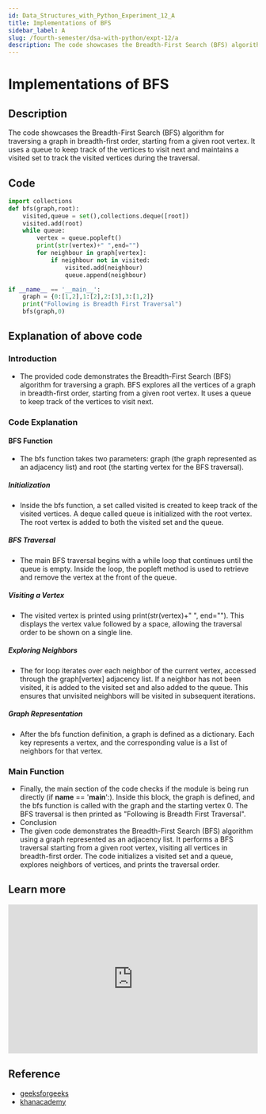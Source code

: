 ```yaml
---
id: Data_Structures_with_Python_Experiment_12_A
title: Implementations of BFS
sidebar_label: A
slug: /fourth-semester/dsa-with-python/expt-12/a
description: The code showcases the Breadth-First Search (BFS) algorithm for traversing a graph in breadth-first order, starting from a given root vertex. It uses a queue to keep track of the vertices to visit next and maintains a visited set to track the visited vertices during the traversal.
---
```


# Implementations of BFS

## Description

The code showcases the Breadth-First Search (BFS) algorithm for traversing a graph in breadth-first order, starting from a given root vertex. It uses a queue to keep track of the vertices to visit next and maintains a visited set to track the visited vertices during the traversal.

## Code

```python title="program12a.py"
import collections
def bfs(graph,root):
    visited,queue = set(),collections.deque([root])
    visited.add(root)
    while queue:
        vertex = queue.popleft()
        print(str(vertex)+" ",end="")
        for neighbour in graph[vertex]:
            if neighbour not in visited:
                visited.add(neighbour)
                queue.append(neighbour)

if __name__ == '__main__':
    graph = {0:[1,2],1:[2],2:[3],3:[1,2]}
    print("Following is Breadth First Traversal")
    bfs(graph,0)
```

## Explanation of above code

### Introduction
- The provided code demonstrates the Breadth-First Search (BFS) algorithm for traversing a graph. BFS explores all the vertices of a graph in breadth-first order, starting from a given root vertex. It uses a queue to keep track of the vertices to visit next.
### Code Explanation
#### BFS Function
- The bfs function takes two parameters: graph (the graph represented as an adjacency list) and root (the starting vertex for the BFS traversal).
##### Initialization
- Inside the bfs function, a set called visited is created to keep track of the visited vertices. A deque called queue is initialized with the root vertex. The root vertex is added to both the visited set and the queue.
##### BFS Traversal
- The main BFS traversal begins with a while loop that continues until the queue is empty. Inside the loop, the popleft method is used to retrieve and remove the vertex at the front of the queue.
##### Visiting a Vertex
- The visited vertex is printed using print(str(vertex)+" ", end=""). This displays the vertex value followed by a space, allowing the traversal order to be shown on a single line.
##### Exploring Neighbors
- The for loop iterates over each neighbor of the current vertex, accessed through the graph[vertex] adjacency list. If a neighbor has not been visited, it is added to the visited set and also added to the queue. This ensures that unvisited neighbors will be visited in subsequent iterations.
##### Graph Representation
- After the bfs function definition, a graph is defined as a dictionary. Each key represents a vertex, and the corresponding value is a list of neighbors for that vertex.
### Main Function
- Finally, the main section of the code checks if the module is being run directly (if __name__ == '__main__':). Inside this block, the graph is defined, and the bfs function is called with the graph and the starting vertex 0. The BFS traversal is then printed as "Following is Breadth First Traversal".
- Conclusion
- The given code demonstrates the Breadth-First Search (BFS) algorithm using a graph represented as an adjacency list. It performs a BFS traversal starting from a given root vertex, visiting all vertices in breadth-first order. The code initializes a visited set and a queue, explores neighbors of vertices, and prints the traversal order.


## Learn more

<iframe width="100%" height="300px" src="https://www.youtube.com/embed/pcKY4hjDrxk" title="5.1 Graph Traversals - BFS &amp; DFS -Breadth First Search and Depth First Search" frameborder="0" allow="accelerometer; autoplay; clipboard-write; encrypted-media; gyroscope; picture-in-picture; web-share" allowfullscreen></iframe>

## Reference

- [geeksforgeeks](https://www.geeksforgeeks.org/breadth-first-search-or-bfs-for-a-graph/)
- [khanacademy](https://www.khanacademy.org/computing/computer-science/algorithms/breadth-first-search/a/breadth-first-search-and-its-uses)
